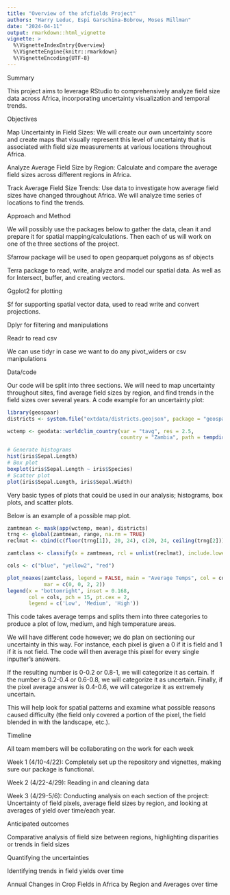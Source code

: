 ```yaml
---
title: "Overview of the afcfields Project"
authors: "Harry Leduc, Espi Garschina-Bobrow, Moses Millman"
date: "2024-04-11"
output: rmarkdown::html_vignette
vignette: >
  %\VignetteIndexEntry{Overview}
  %\VignetteEngine{knitr::rmarkdown}
  %\VignetteEncoding{UTF-8}
---
```


Summary

This project aims to leverage RStudio to comprehensively analyze field size data across Africa, incorporating uncertainty visualization and temporal trends.

Objectives

Map Uncertainty in Field Sizes: We will create our own uncertainty score and create maps that visually represent this level of uncertainty that is associated with field size measurements at various locations throughout Africa.

Analyze Average Field Size by Region: Calculate and compare the average field sizes across different regions in Africa.

Track Average Field Size Trends: Use data to investigate how average field sizes have changed throughout Africa. We will analyze time series of locations to find the trends.

Approach and Method

We will possibly use the packages below to gather the data, clean it and prepare it for spatial mapping/calculations. Then each of us will work on one of the three sections of the project.

Sfarrow package will be used to open geoparquet polygons as sf objects

Terra package to read, write, analyze and model our spatial data. As well as for Intersect, buffer, and creating vectors.

Ggplot2 for plotting

Sf for supporting spatial vector data, used to read write and convert projections.

Dplyr for filtering and manipulations

Readr to read csv

We can use tidyr in case we want to do any pivot_widers or csv manipulations

Data/code

Our code will be split into three sections. We will need to map uncertainty throughout sites, find average field sizes by region, and find trends in the field sizes over several years.
A code example for an uncertainty plot:

```r
library(geospaar)
districts <- system.file("extdata/districts.geojson", package = "geospaar") %>%   st_read %>% mutate(ID = 1:nrow(.))

wctemp <- geodata::worldclim_country(var = "tavg", res = 2.5, 
                                     country = "Zambia", path = tempdir())


```

```r
# Generate histograms
hist(iris$Sepal.Length)
# Box plot
boxplot(iris$Sepal.Length ~ iris$Species)
# Scatter plot
plot(iris$Sepal.Length, iris$Sepal.Width)
```

Very basic types of plots that could be used in our analysis; histograms, box plots, and scatter plots.

Below is an example of a possible map plot.
```r
zamtmean <- mask(app(wctemp, mean), districts)
trng <- global(zamtmean, range, na.rm = TRUE)
reclmat <- cbind(c(floor(trng[1]), 20, 24), c(20, 24, ceiling(trng[2])), 1:3)

zamtclass <- classify(x = zamtmean, rcl = unlist(reclmat), include.lowest = TRUE)

cols <- c("blue", "yellow2", "red")

plot_noaxes(zamtclass, legend = FALSE, main = "Average Temps", col = cols,
            mar = c(0, 0, 2, 2))
legend(x = "bottomright", inset = 0.168,
       col = cols, pch = 15, pt.cex = 2,
       legend = c('Low', 'Medium', 'High'))
```

This code takes average temps and splits them into three categories to produce a plot of low, medium, and high temperature areas. 

We will have different code however; we do plan on sectioning our uncertainty in this way. For instance, each pixel is given a 0 if it is field and 1 if it is not field. The code will then average this pixel for every single inputter’s answers. 

If the resulting number is 0-0.2 or 0.8-1, we will categorize it as certain. If the number is 0.2-0.4 or 0.6-0.8, we will categorize it as uncertain. Finally, if the pixel average answer is 0.4-0.6, we will categorize it as extremely uncertain. 

This will help look for spatial patterns and examine what possible reasons caused difficulty (the field only covered a portion of the pixel, the field blended in with the landscape, etc.).



Timeline

All team members will be collaborating on the work for each week

Week 1 (4/10-4/22): Completely set up the repository and vignettes, making sure our package is functional.

Week 2 (4/22-4/29): Reading in and cleaning data

Week 3 (4/29-5/6): Conducting analysis on each section of the project: Uncertainty of field pixels, average field sizes by region, and looking at averages of yield over time/each year.

Anticipated outcomes

Comparative analysis of field size between regions, highlighting disparities or trends in field sizes

Quantifying the uncertainties

Identifying trends in field yields over time

Annual Changes in Crop Fields in Africa by Region and Averages over time

